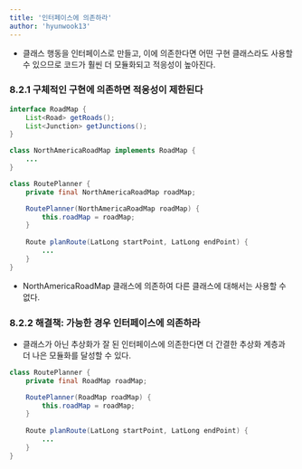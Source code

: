 ```yaml
---
title: '인터페이스에 의존하라'
author: 'hyunwook13'
---
```


- 클래스 행동을 인터페이스로 만들고, 이에 의존한다면 어떤 구현 클래스라도 사용할 수 있으므로 코드가 훨씬 더 모듈화되고 적응성이 높아진다.

### 8.2.1 구체적인 구현에 의존하면 적응성이 제한된다

```java incorrect
interface RoadMap {
    List<Road> getRoads();
    List<Junction> getJunctions();
}

class NorthAmericaRoadMap implements RoadMap {
    ...
}

class RoutePlanner {
    private final NorthAmericaRoadMap roadMap;

    RoutePlanner(NorthAmericaRoadMap roadMap) {
        this.roadMap = roadMap;
    }
    
    Route planRoute(LatLong startPoint, LatLong endPoint) {
        ...
    }
}
```

- NorthAmericaRoadMap 클래스에 의존하여 다른 클래스에 대해서는 사용할 수 없다.

### 8.2.2 해결책: 가능한 경우 인터페이스에 의존하라
- 클래스가 아닌 추상화가 잘 된 인터페이스에 의존한다면 더 간결한 추상화 계층과 더 나은 모듈화를 달성할 수 있다.

```java correct
class RoutePlanner {
    private final RoadMap roadMap;

    RoutePlanner(RoadMap roadMap) {
        this.roadMap = roadMap;
    }
    
    Route planRoute(LatLong startPoint, LatLong endPoint) {
        ...
    }
}
```